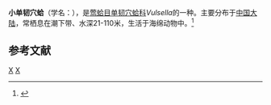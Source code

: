 {{Speciesbox
| taxon = Vulsella minor
| image = Naturalis Biodiversity Center - RMNH.MOL.318194 1 - Vulsella minor Röding, 1798 - Pteriidae - Mollusc shell.jpeg
| binomial_authority = Röding, 1798
}}
'''小单韧穴蛤'''（学名：''{{lang|la|Vulsella minor}}''），是[[莺蛤目|莺蛤目]][[单韧穴蛤科|单韧穴蛤科]]''Vulsella''的一种。主要分布于[[中国大陆|中国大陆]]，常栖息在潮下带、水深21-110米，生活于海绵动物中。<ref>{{cite web|url=http://shell.sinica.edu.tw/chinese/shellbase_detail.php?science_no=3674|title=国际贝库：小单韧穴蛤|publisher=台湾贝类资料库|accessdate=2009-08-11|archive-date=2016-03-04|archive-url=https://web.archive.org/web/20160304105428/http://shell.sinica.edu.tw/chinese/shellbase_detail.php?science_no=3674|dead-url=no}}</ref>

== 参考文献 ==
{{reflist}}
{{Taxonbar|from=Q14517066}}

[[Category:单韧穴蛤科|X]]
[[Category:_1798年描述的动物|X]]